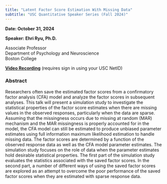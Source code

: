 ```yaml
---
title: "Latent Factor Score Estimation With Missing Data"
subtitle: "USC Quantitative Speaker Series (Fall 2024)"
---
```

  
**Date: October 31, 2024**
  
**Speaker: Ehri Ryu, Ph.D.**
  
  Associate Professor\
Department of Psychology and Neuroscience\
Boston College

[**Video Recording**](To be updated) (requires sign in using your USC NetID)

### Abstract

Researchers often save the estimated factor scores from a confirmatory factor analysis (CFA) model and analyze the factor scores in subsequent analyses. This talk will present a simulation study to investigate the statistical properties of the factor score estimates when there are missing values in the observed responses, particularly when the data are sparse. Assuming that the missingness occurs due to missing at random (MAR) mechanism and the MAR missingness is properly accounted for in the model, the CFA model can still be estimated to produce unbiased parameter estimates using full information maximum likelihood estimation to handle missing data. The factor scores are determined by a function of the observed response data as well as the CFA model parameter estimates. The simulation study focuses on the role of data when the parameter estimates hold desirable statistical properties. The first part of the simulation study evaluates the statistics associated with the saved factor scores. In the second part, a number of different ways of using the saved factor scores are explored as an attempt to overcome the poor performance of the saved factor scores when they are estimated with sparse response data.